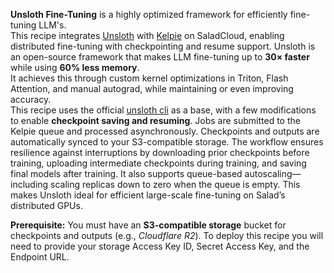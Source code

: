 **Unsloth Fine-Tuning** is a highly optimized framework for efficiently fine-tuning LLM's.  
This recipe integrates [Unsloth](https://docs.unsloth.ai/get-started/fine-tuning-llms-guide) with [Kelpie](https://github.com/SaladTechnologies/kelpie) on SaladCloud, enabling distributed fine-tuning with checkpointing and resume support.
Unsloth is an open-source framework that makes LLM fine-tuning up to **30× faster** while using **60% less memory**.  
It achieves this through custom kernel optimizations in Triton, Flash Attention, and manual autograd, while maintaining or even improving accuracy.  
This recipe uses the official [unsloth cli](https://github.com/unslothai/unsloth/blob/main/unsloth-cli.py)  as a base, with a few modifications to enable **checkpoint saving and resuming**. Jobs are submitted to the Kelpie queue and processed asynchronously. Checkpoints and outputs are automatically synced to your S3-compatible storage. The workflow ensures resilience against interruptions by downloading prior checkpoints before training, uploading intermediate checkpoints during training, and saving final models after training. It also supports queue-based autoscaling—including scaling replicas down to zero when the queue is empty.
This makes Unsloth ideal for efficient large-scale fine-tuning on Salad’s distributed GPUs.

<Callout variation="note">
<strong>Prerequisite:</strong> You must have an <strong>S3-compatible storage</strong> bucket for checkpoints and outputs (e.g., <em>Cloudflare R2</em>).  
To deploy this recipe you will need to provide your storage Access Key ID, Secret Access Key, and the Endpoint URL.
</Callout>